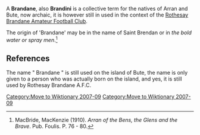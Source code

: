 [[Category:Move to Wiktionary 2007-09]]

A '''Brandane''', also '''Brandini''' is a collective term for the natives of Arran and Bute, now archaic, it is however still in used in the context of the [[Rothesay Brandane F.C.|Rothesay Brandane Amateur Football Club]].

The origin of 'Brandane' may be in the name of Saint Brendan or in ''the bold water or spray men''.<ref name="MacBride">MacBride, MacKenzie (1910). ''Arran of the Bens, the Glens and the Brave''. Pub. Foulis. P. 76 - 80.</ref>

== References ==
{{reflist}}

[[Category:Move to Wiktionary 2007-09]]
The name " Brandane " is still used on the island of Bute, the name is only given to a person who was actually born on the island, and yes, it is still used by Rothesay Brandane A.F.C.